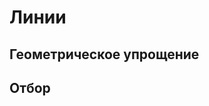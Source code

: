 # Линии {#lines}

## Геометрическое упрощение {#lines-simpl}

<!-- ### Краткий обзор {#lines-simpl-over} -->

<!-- Для просмотра презентации щелкните на ней один раз левой кнопкой мыши и листайте, используя кнопки на клавиатуре: -->
<!-- ```{r, echo=FALSE} -->
<!-- knitr::include_url('https://tsamsonov.github.io/gen-course/slides/talk6_LineSimplification.html#1', height = '380px') -->
<!-- ``` -->

<!-- > Презентацию можно открыть в отдельном окне или вкладке браузере. Для этого щелкните по ней правой кнопкой мыши и выберите соответствующую команду. -->

## Отбор {#lines-select}